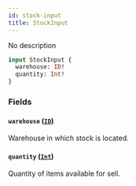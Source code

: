 ```yaml
---
id: stock-input
title: StockInput
---
```



No description

```graphql
input StockInput {
  warehouse: ID!
  quantity: Int!
}
```


### Fields

#### `warehouse` ([`ID`](../../../developer/api-reference/scalars/id))

Warehouse in which stock is located.


#### `quantity` ([`Int`](../../../developer/api-reference/scalars/int))

Quantity of items available for sell.




